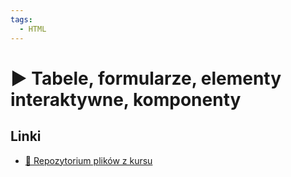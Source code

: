 ```yaml
---
tags:
  - HTML
---
```



# ▶️ Tabele, formularze, elementy interaktywne, komponenty

<VimeoPlayer videoId="749993624" />

## Linki

- [💾 Repozytorium plików z kursu](https://github.com/codisity/kurs-html)
